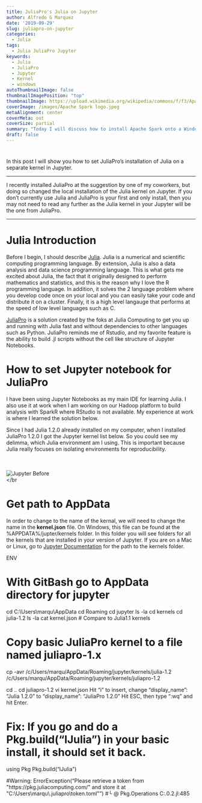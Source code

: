 ```yaml
---
title: JuliaPro's Julia on Jupyter
author: Alfredo G Marquez
date: '2019-09-29'
slug: juliapro-on-jupyter
categories:
  - Julia
tags:
  - Julia JuliaPro Jupyter
keywords:
  - Julia
  - JuliaPro
  - Jupyter
  - Kernel
  - windows
autoThumbnailImage: false
thumbnailImagePosition: "top"
thumbnailImage: https://upload.wikimedia.org/wikipedia/commons/f/f3/Apache_Spark_logo.svg
coverImage: /images/Apache Spark logo.jpeg
metaAlignment: center
coverMeta: out
coverSize: partial
summary: "Today I will discuss how to install Apache Spark onto a Windows machine."
draft: false
---
```


<!--more-->


# 

In this post I will show you how to set JuliaPro's installation of Julia on a separate kernel in Jupyter.  

-----

I recently installed JuliaPro at the suggestion by one of my coworkers, but doing so changed the local installation of the Julia kernel on Jupyter.  If you don't currently use Julia and JuliaPro is your first and only install, then you may not need to read any further as the Julia kernel in your Jupyter will be the one from JuliaPro.

-----

# Julia Introduction

Before I begin, I should describe [Julia](https://julialang.org/).  Julia is a numerical and scientific computing programming language.  By extension, Julia is also a data analysis and data science programming language.  This is what gets me excited about Julia, the fact that it originally designed to perform mathematics and statistics, and this is the reason why I love the R programming language.  In addition, it solves the 2 language problem where you develop code once on your local and you can easily take your code and distribute it on a cluster.  Finally, it is a high level langauge that performs at the speed of low level languages such as C.


[JuliaPro](https://juliacomputing.com/products/juliapro.html) is a solution created by the foks at Julia Computing to get you up and running with Julia fast and without dependencies to other languages such as Python. JuliaPro reminds me of Rstudio, and my favorite feature is the ability to build .jl scripts without the cell like structure of Jupyter Notebooks.

# How to set Jupyter notebook for JuliaPro

I have been using Jupyter Notebooks as my main IDE for learning Julia.  I also use it at work when I am working on our Hadoop platform to build analysis with SparkR where RStudio is not available. My experience at work is where I learned the solution below.

Since I had Julia 1.2.0 already installed on my computer, when I installed JuliaPro 1.2.0 I got the Jupyter kernel list below.  So you could see my delimma, which Julia environment am I using.  This is important because Julia really focuses on isolating environments for reproducibility.  

<br></br>
![Jupyter Before](/images/Jupyter_JuliaPro_before.png)
<br></br

# Get path to AppData

In order to change to the name of the kernal, we will need to change the name in the **kernel.json** file.  On Windows, this file can be found at the %APPDATA%/jupter/kernels folder.  In this folder you will see folders for all the kernels that are installed in your version of Jupyter. If you are on a Mac or Linux, go to  [Jupyter Documentation](https://jupyter.readthedocs.io/en/latest/projects/jupyter-directories.html) for the path to the kernels folder.


ENV

# With GitBash go to AppData directory for jupyter
cd C:\\Users\\marqu\\AppData
cd Roaming
cd jupyter
ls -la
cd kernels
cd julia-1.2
ls -la
cat kernel.json
# Compare to Julia1.1 kernels

# Copy basic JuliaPro kernel to a file named juliapro-1.x
cp -avr /c/Users/marqu/AppData/Roaming/jupyter/kernels/julia-1.2 \
/c/Users/marqu/AppData/Roaming/jupyter/kernels/juliapro-1.2

cd ..
cd juliapro-1.2
vi kernel.json
Hit "i" to insert, change "display_name": "Julia 1.2.0" to "display_name": "JuliaPro 1.2.0"
Hit ESC, then type ":wq" and hit Enter.

# Fix: If you go and do a Pkg.build("IJulia") in your basic install, it should set it back.
using Pkg
Pkg.build("IJulia")

#Warning: ErrorException("Please retrieve a token from \"https://pkg.juliacomputing.com/\" and store it at \"C:\\Users\\marqu\\.juliapro\\token.toml\"")
#└ @ Pkg.Operations C:\Users\julia\AppData\Local\Julia-1.2.0\share\julia\stdlib\v1.2\Pkg\src\Operations.jl:485
